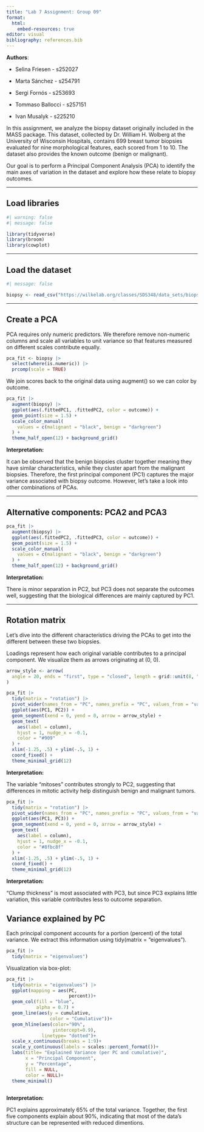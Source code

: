 ```yaml
---
title: "Lab 7 Assignment: Group 09"
format:
  html:
    embed-resources: true
editor: visual
bibliography: references.bib
---
```


**Authors**:

-   Selina Friesen - s252027

-   Marta Sánchez - s254791

-   Sergi Fornós - s253693

-   Tommaso Ballocci - s257151

-   Ivan Musalyk - s225210

In this assignment, we analyze the biopsy dataset originally included in the MASS package. This dataset, collected by Dr. William H. Wolberg at the University of Wisconsin Hospitals, contains 699 breast tumor biopsies evaluated for nine morphological features, each scored from 1 to 10. The dataset also provides the known outcome (benign or malignant).

Our goal is to perform a Principal Component Analysis (PCA) to identify the main axes of variation in the dataset and explore how these relate to biopsy outcomes.

------------------------------------------------------------------------

## Load libraries

```r
#| warning: false
#| message: false

library(tidyverse)
library(broom)  
library(cowplot)

```

------------------------------------------------------------------------

## Load the dataset

```r
#| message: false

biopsy <- read_csv("https://wilkelab.org/classes/SDS348/data_sets/biopsy.csv")
```

------------------------------------------------------------------------

## Create a PCA

PCA requires only numeric predictors. We therefore remove non-numeric columns and scale all variables to unit variance so that features measured on different scales contribute equally.

```r
pca_fit <- biopsy |>
  select(where(is.numeric)) |>
  prcomp(scale = TRUE)
```

We join scores back to the original data using augment() so we can color by outcome.

```r
pca_fit |> 
  augment(biopsy) |>  
  ggplot(aes(.fittedPC1, .fittedPC2, color = outcome)) + 
  geom_point(size = 1.5) +
  scale_color_manual(
    values = c(malignant = "black", benign = "darkgreen")
  ) +
  theme_half_open(12) + background_grid()

```

**Interpretation:**

It can be observed that the benign biopsies cluster together meaning they have similar characteristics, while they cluster apart from the malignant biopsies. Therefore, the first principal component (PC1) captures the major variance associated with biopsy outcome. However, let's take a look into other combinations of PCAs.

------------------------------------------------------------------------

## Alternative components: PCA2 and PCA3

```r
pca_fit |> 
  augment(biopsy) |>  
  ggplot(aes(.fittedPC2, .fittedPC3, color = outcome)) + 
  geom_point(size = 1.5) +
  scale_color_manual(
    values = c(malignant = "black", benign = "darkgreen")
  ) +
  theme_half_open(12) + background_grid()

```

**Interpretation:**

There is minor separation in PC2, but PC3 does not separate the outcomes well, suggesting that the biological differences are mainly captured by PC1.

------------------------------------------------------------------------

## Rotation matrix

Let's dive into the different characteristics driving the PCAs to get into the different between these two biopsies.

Loadings represent how each original variable contributes to a principal component. We visualize them as arrows originating at (0, 0).

```r
arrow_style <- arrow(
  angle = 20, ends = "first", type = "closed", length = grid::unit(8, "pt")
)

pca_fit |>
  tidy(matrix = "rotation") |>
  pivot_wider(names_from = "PC", names_prefix = "PC", values_from = "value") |>
  ggplot(aes(PC1, PC2)) +
  geom_segment(xend = 0, yend = 0, arrow = arrow_style) +
  geom_text(
    aes(label = column),
    hjust = 1, nudge_x = -0.1, 
    color = "#909"
  ) +
  xlim(-1.25, .5) + ylim(-.5, 1) +
  coord_fixed() +
  theme_minimal_grid(12)
```

**Interpretation:**

The variable “mitoses” contributes strongly to PC2, suggesting that differences in mitotic activity help distinguish benign and malignant tumors.

```r
pca_fit |>
  tidy(matrix = "rotation") |>
  pivot_wider(names_from = "PC", names_prefix = "PC", values_from = "value") |>
  ggplot(aes(PC1, PC3)) +
  geom_segment(xend = 0, yend = 0, arrow = arrow_style) +
  geom_text(
    aes(label = column),
    hjust = 1, nudge_x = -0.1, 
    color = "#8fbc8f"
  ) +
  xlim(-1.25, .5) + ylim(-.5, 1) +
  coord_fixed() +
  theme_minimal_grid(12)
```

**Interpretation:**

“Clump thickness” is most associated with PC3, but since PC3 explains little variation, this variable contributes less to outcome separation.

## Variance explained by PC

Each principal component accounts for a portion (percent) of the total variance. We extract this information using tidy(matrix = "eigenvalues").

```r
pca_fit |> 
  tidy(matrix = "eigenvalues")
```

Visualization via box-plot:

```r
pca_fit |>
  tidy(matrix = "eigenvalues") |>
  ggplot(mapping = aes(PC, 
                       percent))+
  geom_col(fill = "blue", 
           alpha = 0.7) +
  geom_line(aes(y = cumulative, 
                color = "Cumulative"))+
  geom_hline(aes(color="90%",
                 yintercept=0.9),
             linetype= "dotted")+
  scale_x_continuous(breaks = 1:9)+
  scale_y_continuous(labels = scales::percent_format())+
  labs(title= "Explained Variance (per PC and cumulative)",
       x = "Principal Component",
       y = "Percentage",
       fill = NULL,
       color = NULL)+
  theme_minimal()
  
```

**Interpretation:**

PC1 explains approximately 65% of the total variance. Together, the first five components explain about 90%, indicating that most of the data’s structure can be represented with reduced dimentions.
